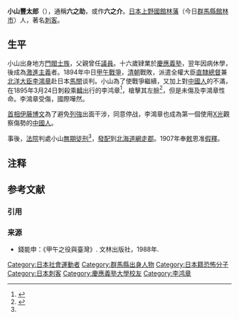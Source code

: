 {{japanese|小山 豊太郎|こやま とよたろう|Koyama Toyotarō|小山 豐太郎}}
'''小山豐太郎'''（{{bd|1869年|4月21日|1947年|8月4日|Koyama Hotaro}}），通稱'''六之助'''，或作'''六之介'''。[[日本|日本]][[上野國|上野國]][[館林藩|館林藩]]（今日[[群馬縣|群馬縣]][[館林市|館林市]]）人，著名[[刺客|刺客]]。

==生平==
小山出身地方[[門閥|門閥]][[士族|士族]]，父親曾任[[議員|議員]]。十六歲肄業於[[慶應大學|慶應義塾]]，翌年因病休學，後成為[[激進主義|激進主義]]者。1894年中日[[甲午戰爭|甲午戰爭]]，[[清朝|清朝]]戰敗，派遣全權大臣[[直隸總督|直隸總督]]兼[[北洋大臣|北洋大臣]][[李鴻章|李鴻章]]赴日本[[馬關|馬關]]谈判。小山為了使戰爭繼續，又加上對[[中國人|中國人]]的不滿，在1895年3月24日刺殺乘[[轎|轎]]出行的李鸿章<ref>{{Cite web |url=http://www.nownews.com/2007/06/09/11440-1949199.htm |title=看圖說故事／改變台灣歷史的兩顆子彈與一支筆... |access-date=2012-01-18 |archive-date=2013-01-06 |archive-url=https://web.archive.org/web/20130106071755/http://www.nownews.com/2007/06/09/11440-1949199.htm |dead-url=no }}</ref>，槍擊其左臉<ref name="epoch-1">{{Cite web |url=http://www.epochtimes.com/b5/7/8/16/n1803041.htm |title=李鴻章血濺談判場 |access-date=2012-01-18 |archive-date=2020-12-14 |archive-url=https://web.archive.org/web/20201214214946/https://www.epochtimes.com/b5/7/8/16/n1803041.htm |dead-url=no }}</ref>，但是未傷及李鴻章性命。李鴻章受傷，國際嘩然。

[[首相|首相]][[伊藤博文|伊藤博文]]為了避免[[列強|列強]]出面干涉，同意停战{{notetag|在之前中日双方进行的三轮谈判中，李鸿章要求日本停战，但日本提出了占领[[天津|天津]]等地等四项极为苛刻的停战条件，迫使李鸿章撤回停战要求}}，李鴻章也成為第一個使用[[X光|X光]]觀察傷勢的[[中國人|中國人]]。

事後，[[法院|法院]]判處小山[[無期徒刑|無期徒刑]]<ref name="epoch-1"></ref>，[[發配|發配]]到[[北海道|北海道]][[網走郡|網走郡]]。1907年奉[[敕|敕]]恩准[[假釋|假釋]]。

== 注释 ==
{{NoteFoot}}

== 参考文献 ==
=== 引用 ===
{{Reflist|30em}}

=== 来源 ===
{{refbegin}}
* 錢能申：《甲午之役與臺灣》. 文林出版社，1988年.
{{refend}}

{{DEFAULTSORT:Koyama Hotaro}}
[[Category:日本社會運動者|Category:日本社會運動者]]
[[Category:群馬縣出身人物|Category:群馬縣出身人物]]
[[Category:日本籍恐怖分子|Category:日本籍恐怖分子]]
[[Category:日本刺客|Category:日本刺客]]
[[Category:慶應義塾大學校友|Category:慶應義塾大學校友]]
[[Category:李鸿章|Category:李鸿章]]